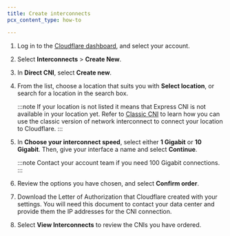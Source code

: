 ```yaml
---
title: Create interconnects
pcx_content_type: how-to

---
```


1. Log in to the [Cloudflare dashboard](https://developers.cloudflare.com/), and select your account.

2. Select **Interconnects** > **Create New**.

3. In **Direct CNI**, select **Create new**.

4. From the list, choose a location that suits you with **Select location**, or search for a location in the search box.

   :::note
   If your location is not listed it means that Express CNI is not available in your location yet. Refer to [Classic CNI](/network-interconnect/classic-cni/) to learn how you can use the classic version of network interconnect to connect your location to Cloudflare.
   :::

5. In **Choose your interconnect speed**, select either **1 Gigabit** or **10 Gigabit**. Then, give your interface a name and select **Continue**.

   :::note
   Contact your account team if you need 100 Gigabit connections.
   :::

6. Review the options you have chosen, and select **Confirm order**.

7. Download the Letter of Authorization that Cloudflare created with your settings. You will need this document to contact your data center and provide them the IP addresses for the CNI connection.

8. Select **View Interconnects** to review the CNIs you have ordered.
